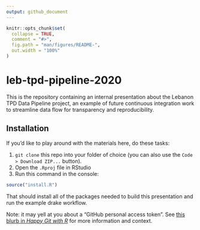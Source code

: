```yaml
---
output: github_document
---
```


<!-- README.md is generated from README.Rmd. Please edit that file -->

```r
knitr::opts_chunk$set(
  collapse = TRUE,
  comment = "#>",
  fig.path = "man/figures/README-",
  out.width = "100%"
)
```

# leb-tpd-pipeline-2020

<!-- badges: start -->
<!-- badges: end -->

This is the repository containing an internal presentation about the Lebanon TPD Data Pipeline project, an example of future continuous integration work to streamline data flow for transparency and reproducibility.

## Installation

If you'd like to play around with the materials here, do these tasks: 

1. `git clone` this repo into your folder of choice (you can also use the `Code > Download ZIP...` button). 
1. Open the `.Rproj` file in RStudio
1. Run this command in the console:

```r
source("install.R")
```

That should install all of the packages needed to build this presentation and run the example drake workflow.

Note: it may yell at you about a "GitHub personal access token". See [this blurb in _Happy Git with R_](https://happygitwithr.com/github-pat.html#step-by-step) for more information and context.
